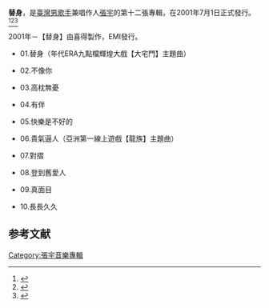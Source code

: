 {{otheruses|替身}}
{{prose|time=2015-06-26T08:25:26+00:00}}
{{Album infobox | 
|  Name          = 替身
|  Type          = [[專輯|專輯]]
|  Artist        = [[張宇|張宇]]
|  Cover         = 
|  Recorded      =
|  Background    = 
|  Released      = 2001年7月1日
|  Genre         = 國語流行
|  Label         = [[科藝百代|科藝百代]]
|  Number        = 
|  Length        =
|  Producer      = 
|  Reviews       =
|  Last album    = [[奇蹟創世紀精選|奇蹟創世紀精選]] <br /> (2000年)
|  This album    = '''替身'''<br /> (2001年)
|  Next album    = [[大丈夫_(張宇專輯)|大丈夫]]<br /> (2003年)
}}

'''替身'''，是[[臺灣|臺灣]][[男歌手|男歌手]]兼唱作人[[張宇|張宇]]的第十二張專輯，在2001年7月1日正式發行。<ref>{{Cite web |url=http://ent.sina.com.cn/p/2001-09-06/56344.html |title=张宇最新专辑《替身》网上有奖活动 |access-date=2015-07-26 |archive-date=2005-03-18 |archive-url=https://web.archive.org/web/20050318072220/http://ent.sina.com.cn/p/2001-09-06/56344.html |dead-url=no }}</ref><ref>{{Cite web |url=http://news.eastday.com/epublish/big5/paper148/20010920/class014800007/hwz493034.htm |title=張宇推新專輯 尋新歌手替身 |access-date=2015-07-26 |archive-date=2016-03-04 |archive-url=https://web.archive.org/web/20160304192030/http://news.eastday.com/epublish/big5/paper148/20010920/class014800007/hwz493034.htm |dead-url=no }}</ref><ref>{{Cite web |url=http://news.eastday.com/epublish/big5/paper148/20010904/class014800007/hwz479863.htm |title=專訪張宇：為音樂“搏命” |access-date=2015-07-26 |archive-date=2016-03-04 |archive-url=https://web.archive.org/web/20160304194022/http://news.eastday.com/epublish/big5/paper148/20010904/class014800007/hwz479863.htm |dead-url=no }}</ref>


2001年－【替身】由喜得製作，EMI發行。
*01.替身（年代ERA九點檔輝煌大戲【大宅門】主題曲）   
   
*02.不像你   
   
*03.高枕無憂   
   
*04.有伴   
   
*05.快樂是不好的   
   
*06.貴氣逼人（亞洲第一線上遊戲【龍族】主題曲）   
   
*07.對摺   
   
*08.登到舊愛人   
   
*09.真面目   
   
*10.長長久久

==参考文献==
{{reflist}}
[[Category:張宇音樂專輯|Category:張宇音樂專輯]]